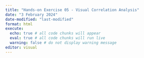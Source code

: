 ```yaml
---
title: "Hands-on Exercise 05 - Visual Correlation Analysis"
date: "3 February 2024"
date-modified: "last-modified"
format: html
execute: 
  echo: true # all code chunks will appear
  eval: true # all code chunks will run live
  warning: false # do not display warning message
editor: visual
---
```

